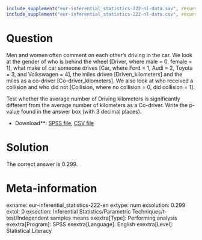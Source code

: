 ```r
include_supplement("eur-inferential_statistics-222-nl-data.sav", recursive = TRUE)
include_supplement("eur-inferential_statistics-222-nl-data.csv", recursive = TRUE)
```

Question
========
Men and women often comment on each other's driving in the car. We look at the gender of who is behind the wheel [Driver, where male = 0, female = 1], what make of car someone drives [Car, where Ford = 1, Audi = 2, Toyota = 3, and Volkswagen = 4], the miles driven [Driven_kilometers] and the miles as a co-driver [Co-driver_kilometers]. We also look at who received a collision and who did not [Collision, where no collision = 0, did collision = 1].

Test whether the average number of Driving kilometers is significantly different from the average number of kilometers as a Co-driver. Write the p-value found in the answer box (with 3 decimal places).

* Download**: [SPSS file](eur-inferential_statistics-222-nl-data.sav), [CSV file](eur-inferential_statistics-222-nl-data.csv)


Solution
========
The correct answer is 0.299.

Meta-information
================
exname: eur-inferential_statistics-222-en
extype: num
exsolution: 0.299
extol: 0
exsection: Inferential Statistics/Parametric Techniques/t-test/Independent samples means
exextra[Type]: Performing analysis
exextra[Program]: SPSS
exextra[Language]: English
exextra[Level]: Statistical Literacy
